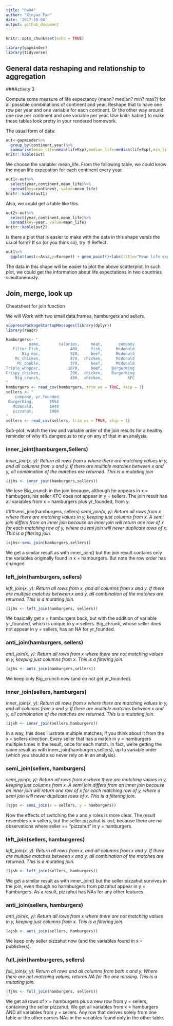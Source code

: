 ```yaml
---
title: "hw04"
author: "Xinyao Fan"
date: '2017-10-04'
output: github_document
---
```


```r
knitr::opts_chunk$set(echo = TRUE)
```

```r
library(gapminder)
library(tidyverse)
```

## General data reshaping and relationship to aggregation

###Activity 3

Compute some measure of life expectancy (mean? median? min? max?) for all possible combinations of continent and year. Reshape that to have one row per year and one variable for each continent. Or the other way around: one row per continent and one variable per year.
Use knitr::kable() to make these tables look pretty in your rendered homework.

The usual form of data:
```r
out<-gapminder%>%
  group_by(continent,year)%>%
  summarise(mean_life=mean(lifeExp),median_life=median(lifeExp),min_life=min(lifeExp),max_life=max(lifeExp))
knitr::kable(out)
```

We choose the variable: mean_life. From the following table, we could know the mean life expecation for each continent every year.
```r
out1<-out%>%
  select(year,continent,mean_life)%>%
  spread(key=continent, value=mean_life)
knitr::kable(out1)
```

Also, we could get a table like this.
```r
out2<-out%>%
  select(year,continent,mean_life)%>%
  spread(key=year, value=mean_life)
knitr::kable(out2)
```

Is there a plot that is easier to make with the data in this shape versis the usual form? If so (or you think so), try it! Reflect.
```r
out1%>%
  ggplot(aes(x=Asia,y=Europe)) + geom_point()+labs(title="Mean life expectation for Asia and Europe")+geom_text(aes(label=year),hjust=1.1, vjust=0)
```

The data in this shape will be easier to plot the above scatterplot. In such plot, we could get the information about life expectations in two countries simultaneously.

## Join, merge, look up
Cheatsheet for join function

We will Work with two small data.frames, hamburgers and sellers.
```r
suppressPackageStartupMessages(library(dplyr))
library(readr)
```

```r
hamburgers<- "
          name,        calories,     meat,       company
   Filter_Fish,             400,     fish,      Mcdonald
       Big mac,             520,     beef,      Mcdonald
    Mc_chicken,             470,  chicken,      Mcdonald
     Mc_double,             370,     beef,      Mcdonald
Triple_whopper,            1070,     beef,    BurgerKing
Crispy_chicken,             290,  chicken,    BurgerKing
    Big_crunch,             490,  chicken,           KFC
"
hamburgers <- read_csv(hamburgers, trim_ws = TRUE, skip = 1)
sellers <- "
    company, yr_founded
 BurgerKing,       1954
   Mcdonald,       1940
   pizzahut,       1960
"
sellers <- read_csv(sellers, trim_ws = TRUE, skip = 1)
```

Sub-plot: watch the row and variable order of the join results for a healthy reminder of why it’s dangerous to rely on any of that in an analysis.

### inner_joint(hamburgers,Sellers)
*inner_join(x, y): Return all rows from x where there are matching values in y, and all columns from x and y. If there are multiple matches between x and y, all combination of the matches are returned. This is a mutating join*
```r
(ijhs <- inner_join(hamburgers,sellers))
```

We lose Big_crunch in the join because, although he appears in x = hambugers, his seller KFC does not appear in y = sellers. The join result has all variables from x = hamburgers plus  yr_founded, from y.

###semi_join(hamburgers, sellers)
*semi_join(x, y): Return all rows from x where there are matching values in y, keeping just columns from x. A semi join differs from an inner join because an inner join will return one row of x for each matching row of y, where a semi join will never duplicate rows of x. This is a filtering join.*

```r
(sjhs<-semi_join(hamburgers,sellers))
```

We get a similar result as with inner_join() but the join result contains only the variables originally found in x = hamburgers. But note the row order has changed

### left_join(hamburgers, sellers)
*left_join(x, y): Return all rows from x, and all columns from x and y. If there are multiple matches between x and y, all combination of the matches are returned. This is a mutating join.*
```r
(ljhs <- left_join(hamburgers, sellers))
```

We basically get x = hamburgers back, but with the addition of variable yr_founded, which is unique to  y = sellers. Big_chrunk, whose seller does not appear in y = sellers, has an NA for  yr_founded.

### anti_join(hamburgers, sellers)
*anti_join(x, y): Return all rows from x where there are not matching values in y, keeping just columns from x. This is a filtering join.*

```r
(ajhs <- anti_join(hamburgers,sellers))
```

We keep only Big_crunch now (and do not get yr_founded).

### inner_join(sellers, hamburgers)

*inner_join(x, y): Return all rows from x where there are matching values in y, and all columns from x and y. If there are multiple matches between x and y, all combination of the matches are returned. This is a mutating join.*

```r
(ijsh <- inner_join(sellers,hamburgers))
```

In a way, this does illustrate multiple matches, if you think about it from the x = sellers direction. Every seller that has a match in y =  hamburgers multiple times in the result, once for each match. In fact, we’re getting the same result as with inner_join(hamburgers,sellers), up to variable order (which you should also never rely on in an analysis).

### semi_join(sellers, hamburgers)

*semi_join(x, y): Return all rows from x where there are matching values in y, keeping just columns from x. A semi join differs from an inner join because an inner join will return one row of x for each matching row of y, where a semi join will never duplicate rows of x. This is a filtering join.*

```r
(sjps <- semi_join(x = sellers, y = hamburgers))
```

Now the effects of switching the x and y roles is more clear. The result resembles x = sellers, but the seller pizzahut is lost, because there are no observations where seller == "pizzahut" in  y = hamburgers.

### left_join(sellers, hamburgeres)

*left_join(x, y): Return all rows from x, and all columns from x and y. If there are multiple matches between x and y, all combination of the matches are returned. This is a mutating join.*

```r
(ljsh <- left_join(sellers, hamburgers))
```

We get a similar result as with inner_join() but the seller pizzahut survives in the join, even though no harmburgers from pizzahut appear in y = hamburgers. As a result, pizzahut has NAs for any other features.

### anti_join(sellers, hamburgers)

*anti_join(x, y): Return all rows from x where there are not matching values in y, keeping just columns from x. This is a filtering join.*

```r
(ajsh <- anti_join(sellers, hamburgers))
```

We keep only seller pizzahut now (and the variables found in x = publishers).

### full_join(hamburgeres, sellers)

*full_join(x, y): Return all rows and all columns from both x and y. Where there are not matching values, returns NA for the one missing. This is a mutating join.*

```r
(fjhs <- full_join(hamburgers, sellers))
```

We get all rows of x = hamburgers plus a new row from y = sellers, containing the seller pizzahut. We get all variables from x = hamburgers AND all variables from y = sellers. Any row that derives solely from one table or the other carries NAs in the variables found only in the other table.